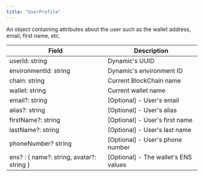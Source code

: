 ```yaml
---
title: "UserProfile"
---
```


An object containing attributes about the user such as the wallet address, email, first name, etc.

| Field                                     | Description                            |
| ----------------------------------------- | -------------------------------------- |
| userId: string                            | Dynamic's UUID                         |
| environmentId: string                     | Dynamic's environment ID               |
| chain: string                             | Current BlockChain name                |
| wallet: string                            | Current wallet name                    |
| email?: string                            | \[Optional\] - User's email            |
| alias?: string                            | \[Optional\] - User's alias            |
| firstName?: string                        | \[Optional\] - User's first name       |
| lastName?: string                         | \[Optional\] - User's last name        |
| phoneNumber? string                       | \[Optional\] - User's phone number     |
| ens? : \{ name?: string, avatar?: string \} | \[Optional\] - The wallet's ENS values |